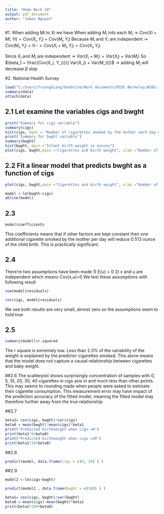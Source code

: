 ```yaml
---
title: "Home Work 10"
output: pdf_document
author: "James Nguyen"
---
```

#1.	When adding Mi to Xi we have
When adding $M_i$ into each $M_i$ -> $Cov(Xi+Mi,Yi) = Cov(X_i, Y_i) + Cov(M_i, Y_i)$
Because $M_i$  and $Y_i$ are independent -> $Cov(M_i, Y_i) = 0 -> Cov(X_i+M_i,Y_i) = Cov(X_i, Y_i)$.

Since $X_i$ and $M_i$ are independent -> $Var(X_i+M_i) = Var(X_i) + Var(M_i)$ 
So $\beta_1 = \frac{Cov(X_i, Y_i)}{( Var(X_i) + Var(M_i))}$
-> adding $M_i$ will decrease $\beta$ slop

#2. National Health Survey 

```r
load("C:/Users/TruongGiang/OneDrive/Work documents/MIDS Berkeley/W203-1/bwght.RData")
summary(data)
attach(data)

```
## 2.1 Let examine the variables cigs and bwght

```r
print("Summary for cigs variable")
summary(cigs)
hist(cigs, main = "Number of cigarettes smoked by the mother each day during pregnacy")
print("Summary for bwght variable")
summary(bwght)
hist(bwght, main ="Infant birth weight in ounces")
plot(cigs, bwght,main ="Cigarettes and birth weight", xlab ="Number of cigarettes smoked", ylab= "Infant birth weight in ounces", )


```

## 2.2 Fit a linear model that predicts bwght as a function of cigs

```r
plot(cigs, bwght,main ="Cigarettes and birth weight", xlab ="Number of cigarettes smoked", ylab= "Infant birth weight in ounces", )

model <-lm(bwght~cigs) 
abline(model)

```

## 2.3 
```r
model$coefficients

```


This coefficients means that if other factors are kept constant then one additional cigarette smoked by the mother per day will reduce 0.513 ounce of the child birth. This is practically significant.

## 2.4

There're two assumptions have been made
	1) E(u) = 0
	2) x and u are independent which means Cov(x,u)=0
We test these assumptions with following result

```r
sum(model$residuals)

```
```r
cov(cigs, model$residuals)

```

We see both results are very small, almost zero so the assumptions seem to hold true

## 2.5

```r
summary(model)$r.squared

```

The r square is extremely low. Less than 2.3% of the variability of the weight is explained by the predictor cigarettes smoked. This alone means that the model does not capture a causal relationship between cigarettes and baby weight.

##2.6 
The scatterplot shows surprisingly concentration of samples with 0, 5, 10, 20, 30, 40 cigarettes in cigs axis in and much less than other points. This may seems to rounding made when people were asked to estimate their cigarette consumption. This measurement error may have impact of the prediction accuracy of the fitted model, meaning the fitted model may therefore further away from the true relationship

##2.7
```r
beta1= cov(cigs, bwght)/var(cigs)
beta0 = mean(bwght)-mean(cigs)*beta1
print("Predicted birthweight when cigs =0")
print(beta1*0+beta0)
print("Predicted birthweight when cigs =20")
print(beta1*20+beta0)

```


##2.8
 
 
```r
predict(model, data.frame(cigs = c(0, 20) ) )

```
##2.9

```r

model2 <-lm(cigs~bwght) 

predict(model2 , data.frame(bwght = c(100) ) )

beta1= cov(cigs, bwght)/var(bwght)
beta0 = mean(cigs)-mean(bwght)*beta1
print(beta1*100+beta0)

```



